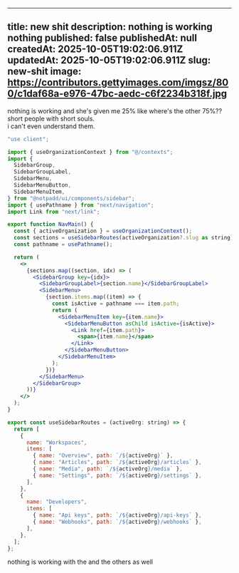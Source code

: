 ---
  title: new shit
  description: nothing is working nothing
  published: false
  publishedAt: null
  createdAt: 2025-10-05T19:02:06.911Z
  updatedAt: 2025-10-05T19:02:06.911Z
  slug: new-shit
  image: https://contributors.gettyimages.com/imgsz/800/c1daf68a-e976-47bc-aedc-c6f2234b318f.jpg
  ---

nothing is working and she's given me 25% like where's the other 75%??\
short people with short souls.\
i can't even understand them.

```jsx
"use client";

import { useOrganizationContext } from "@/contexts";
import {
  SidebarGroup,
  SidebarGroupLabel,
  SidebarMenu,
  SidebarMenuButton,
  SidebarMenuItem,
} from "@notpadd/ui/components/sidebar";
import { usePathname } from "next/navigation";
import Link from "next/link";

export function NavMain() {
  const { activeOrganization } = useOrganizationContext();
  const sections = useSidebarRoutes(activeOrganization?.slug as string);
  const pathname = usePathname();

  return (
    <>
      {sections.map((section, idx) => (
        <SidebarGroup key={idx}>
          <SidebarGroupLabel>{section.name}</SidebarGroupLabel>
          <SidebarMenu>
            {section.items.map((item) => {
              const isActive = pathname === item.path;
              return (
                <SidebarMenuItem key={item.name}>
                  <SidebarMenuButton asChild isActive={isActive}>
                    <Link href={item.path}>
                      <span>{item.name}</span>
                    </Link>
                  </SidebarMenuButton>
                </SidebarMenuItem>
              );
            })}
          </SidebarMenu>
        </SidebarGroup>
      ))}
    </>
  );
}

export const useSidebarRoutes = (activeOrg: string) => {
  return [
    {
      name: "Workspaces",
      items: [
        { name: "Overview", path: `/${activeOrg}` },
        { name: "Articles", path: `/${activeOrg}/articles` },
        { name: "Media", path: `/${activeOrg}/media` },
        { name: "Settings", path: `/${activeOrg}/settings` },
      ],
    },
    {
      name: "Developers",
      items: [
        { name: "Api keys", path: `/${activeOrg}/api-keys` },
        { name: "Webhooks", path: `/${activeOrg}/webhooks` },
      ],
    },
  ];
};
```

nothing is working with the and the others as well